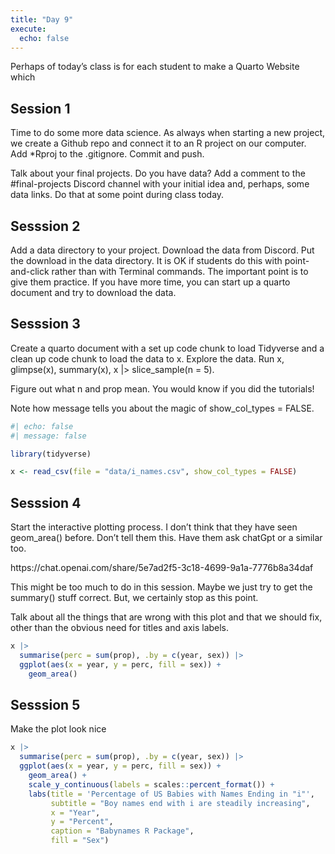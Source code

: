 ```yaml
---
title: "Day 9"
execute: 
  echo: false
---
```


Perhaps of today's class is for each student to make a Quarto Website which 


## Session 1

Time to do some more data science. As always when starting a new project, we create a Github repo and connect it to an R project on our computer. Add *Rproj to the .gitignore. Commit and push. 

Talk about your final projects. Do you have data? Add a comment to the #final-projects Discord channel with your initial idea and, perhaps, some data links. Do that at some point during class today.

## Sesssion 2

Add a data directory to your project. Download the data from Discord. Put the download in the data directory. It is OK if students do this with point-and-click rather than with Terminal commands. The important point is to give them practice. If you have more time, you can start up a quarto document and try to download the data.

## Sesssion 3

Create a quarto document with a set up code chunk to load Tidyverse and a clean up code chunk to load the data to x. Explore the data. Run x, glimpse(x), summary(x), x |> slice_sample(n = 5).

Figure out what n and prop mean. You would know if you did the tutorials!

Note how message tells you about the magic of show_col_types = FALSE.

```r
#| echo: false
#| message: false

library(tidyverse)
```

```r
x <- read_csv(file = "data/i_names.csv", show_col_types = FALSE)
```

## Sesssion 4

Start the interactive plotting process. I don't think that they have seen geom_area() before. Don't tell them this. Have them ask chatGpt or a similar too.

https://chat.openai.com/share/5e7ad2f5-3c18-4699-9a1a-7776b8a34daf

This might be too much to do in this session. Maybe we just try to get the summary() stuff correct. But, we certainly stop as this point.

Talk about all the things that are wrong with this plot and that we should fix, other than the obvious need for titles and axis labels.

```r
x |> 
  summarise(perc = sum(prop), .by = c(year, sex)) |> 
  ggplot(aes(x = year, y = perc, fill = sex)) +
    geom_area()
```


## Sesssion 5

Make the plot look nice

```r
x |> 
  summarise(perc = sum(prop), .by = c(year, sex)) |> 
  ggplot(aes(x = year, y = perc, fill = sex)) +
    geom_area() +
    scale_y_continuous(labels = scales::percent_format()) +
    labs(title = 'Percentage of US Babies with Names Ending in "i"',
         subtitle = "Boy names end with i are steadily increasing",
         x = "Year",
         y = "Percent",
         caption = "Babynames R Package",
         fill = "Sex") 
  
```







